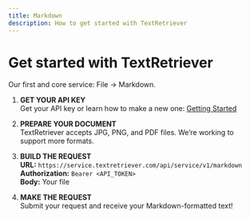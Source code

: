 ```yaml
---
title: Markdown
description: How to get started with TextRetriever
---
```


# Get started with TextRetriever

Our first and core service: File → Markdown.

1. **GET YOUR API KEY**  
   Get your API key or learn how to make a new one: [Getting Started](/getting-started)

2. **PREPARE YOUR DOCUMENT**  
   TextRetriever accepts JPG, PNG, and PDF files. We’re working to support more formats.

3. **BUILD THE REQUEST**  
   **URL:** `https://service.textretriever.com/api/service/v1/markdown`  
   **Authorization:** `Bearer <API_TOKEN>`  
   **Body:** Your file

4. **MAKE THE REQUEST**  
   Submit your request and receive your Markdown-formatted text!
